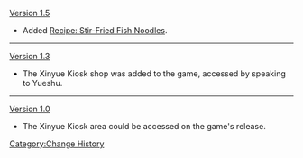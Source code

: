 [[Version/1.5|Version 1.5]]
*Added [[Recipe: Stir-Fried Fish Noodles]].
----
[[Version 1.3]]
*The Xinyue Kiosk shop was added to the game, accessed by speaking to Yueshu.
----
[[Version 1.0]]
*The Xinyue Kiosk area could be accessed on the game's release.
<noinclude>[[Category:Change History]]</noinclude>